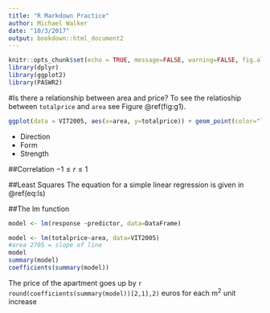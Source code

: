 ```yaml
---
title: "R Markdown Practice"
author: Michael Walker
date: "10/3/2017"
output: bookdown::html_document2
---
```


```r
knitr::opts_chunk$set(echo = TRUE, message=FALSE, warning=FALSE, fig.align = "center", comment=NA)
library(dplyr)
library(ggplot2)
library(PASWR2)
```


#Is there a relationship between area and price?
To see the relatioship between `totalprice` and `area` see Figure \@ref(fig:g1).
```r
ggplot(data = VIT2005, aes(x=area, y=totalprice)) + geom_point(color="lightblue") + theme_bw() +geom_smooth(method = "lm", se=FALSE)
```
* Direction
* Form
* Strength


##Correlation
$-1 \leq r \leq 1$

##Least Squares
The equation for a simple linear regression is given in \@ref(eq:ls)

\begin{equation}
\hat{y}_i = b_0 + b_1 \cdot x_i
(\#eq:ls)
\end{equation}

##The lm function
```r
model <- lm(response ~predictor, data=DataFrame)
```

```r
model <- lm(totalprice~area, data=VIT2005)
#area 2705 = slope of line
model
summary(model)
coefficients(summary(model))
```

The price of the apartment goes up by `r round(coefficients(summary(model))[2,1],2)`
euros for each $\text{m}^2$
unit increase